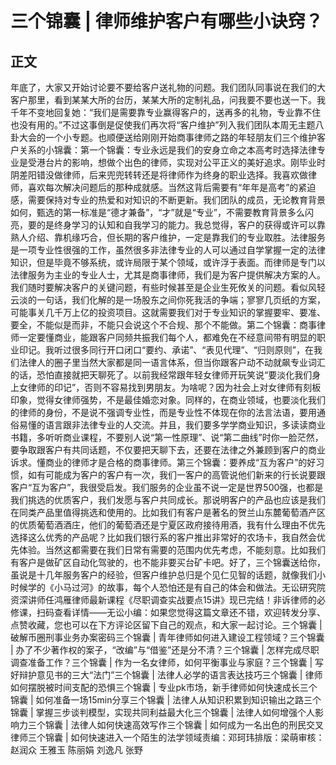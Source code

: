 # 三个锦囊 | 律师维护客户有哪些小诀窍？
## 正文
年底了，大家又开始讨论要不要给客户送礼物的问题。我们团队同事说在我们的大客户那里，看到某某大所的台历，某某大所的定制礼品，问我要不要也送一下。我千年不变地回复她：“我们是需要靠专业赢得客户的，送再多的礼物，专业靠不住也没有用的。”不过这事倒是促使我们再次将“客户维护”列入我们团队本周无主题八卦大会的一个小专题。也顺便送给刚刚开始商事律师之路的年轻朋友们三个维护客户关系的小锦囊：第一个锦囊：专业永远是我们的安身立命之本高考时选择法律专业是受港台片的影响，想做个出色的律师，实现对公平正义的美好追求。刚毕业时阴差阳错没做律师，后来兜兜转转还是将律师作为终身的职业选择。我喜欢做律师，喜欢每次解决问题后的那种成就感。当然这背后需要有“年年是高考”的紧迫感，需要保持对专业的热爱和对知识的不断更新。我们团队的成员，无论教育背景如何，甄选的第一标准是“德才兼备”，“才”就是“专业”，不需要教育背景多么闪亮，要的是终身学习的认知和自我学习的能力。我总觉得，客户的获得或许可以靠熟人介绍、靠机缘巧合，但长期的客户维护，一定是靠我们的专业取胜。法律服务是一项专业性很强的工作，虽然很多非法律专业的人可以通过自学掌握一定的法律知识，但是毕竟不够系统，或许局限于某个领域，或许浮于表面。而律师是专门以法律服务为主业的专业人士，尤其是商事律师，我们是为客户提供解决方案的人。我们随时要解决客户的关键问题，有些时候甚至是企业生死攸关的问题。看似风轻云淡的一句话，我们化解的是一场股东之间你死我活的争端；寥寥几页纸的方案，可能事关几千万上亿的投资项目。这就需要我们对于专业知识的掌握要牢、要准、要全，不能似是而非，不能只会说这个不合规、那个不能做。第二个锦囊：商事律师一定要懂商业，能跟客户同频共振我们每个人，都难免在不经意间带有明显的职业印记。我听过很多同行开口闭口“要约、承诺”、“表见代理”、“归则原则”，在我们法律人的圈子里当然大家都是同一语言体系，但当你跟客户动不动就飙专业词汇的话，恐怕直接就把天聊死了。以前我经常跟年轻女律师开玩笑说“要淡化我们身上女律师的印记”，否则不容易找到男朋友。为啥呢？因为社会上对女律师有刻板印象，觉得女律师强势，不是最佳婚恋对象。同样的，在商业领域，也要淡化我们的律师的身份，不是说不强调专业性，而是专业性不体现在你的法言法语，要用通俗易懂的语言跟非法律专业的人交流。并且，我们要多学学商业知识，多读读商业书籍，多听听商业课程，不要别人说“第一性原理”、说“第二曲线”时你一脸茫然，要争取跟客户有共同话题，不仅要把天聊下去，还要在法律之外兼顾到客户的商业诉求。懂商业的律师才是合格的商事律师。第三个锦囊：要养成“互为客户”的好习惯，如有可能成为客户的客户有一次，我们一客户的高管说他们新来的行长说要跟客户“互为客户”，我很受启发。我们服务的企业虽不说一定是世界500强，也都是我们挑选的优质客户，我们发愿与客户共同成长。那说明客户的产品也应该是我们在同类产品里值得挑选和使用的。比如我们有客户是著名的贺兰山东麓葡萄酒产区的优质葡萄酒酒庄，他们的葡萄酒还是宁夏区政府接待用酒，我有什么理由不优先选择这么优秀的产品呢？比如我们银行系的客户推出非常好的农场卡，我自然会优先体验。当然这都需要在我们日常有需要的范围内优先考虑，不能刻意。比如我们有客户是做矿区自动化驾驶的，也不能非要买台矿卡吧。好了，三个锦囊送给你，虽说是十几年服务客户的经验，但客户维护总归是个见仁见智的话题，就像我们小时候学的《小马过河》的故事，每个人恐怕还是有自己的体会和做法。无讼研究院资深讲师任鸿雁律师最新课程《尽职调查实战要点15讲》现已完结！非诉律师的必修课，扫码查看详情——无讼小编：如果您觉得这篇文章还不错，欢迎转发分享、点赞收藏，您也可以在下方评论区留下自己的观点，和大家一起讨论。三个锦囊 | 破解币圈刑事业务办案密码三个锦囊 | 青年律师如何进入建设工程领域？三个锦囊 | 办了不少著作权的案子，“改编”与“借鉴”还是分不清？三个锦囊 | 怎样完成尽职调查准备工作？三个锦囊 | 作为一名女律师，如何平衡事业与家庭？三个锦囊 | 写好辩护意见书的三大“法门”三个锦囊 | 法律人必学的语言表达技巧三个锦囊 | 律师如何摆脱被时间支配的恐惧三个锦囊 | 专业pk市场，新手律师如何快速成长三个锦囊 | 如何准备一场15min分享三个锦囊 | 法律人从知识积累到知识输出之路三个锦囊 | 掌握三步谈判模型，实现共同利益最大化三个锦囊 | 法律人如何增强个人影响力三个锦囊 | 法律人如何快速高效写作三个锦囊 | 如何成为一名出色的刑民交叉律师三个锦囊 | 如何快速进入一个陌生的法学领域责编：邓珂玮排版：梁萌审核：赵润众 王雅玉 陈丽娟 刘逸凡 张野